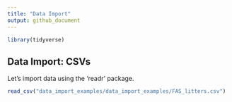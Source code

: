 ```yaml
---
title: "Data Import"
output: github_document
---
```


```r
library(tidyverse)
```

## Data Import: CSVs

Let's import data using the 'readr' package.
```r
read_csv("data_import_examples/data_import_examples/FAS_litters.csv")
```

